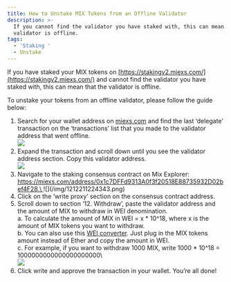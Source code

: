 ```yaml
---
title: How to Unstake MIX Tokens from an Offline Validator
description: >-
  If you cannot find the validator you have staked with, this can mean that the
  validator is offline.
tags:
  - 'Staking '
  - Unstake
---
```



If you have staked your MIX tokens on [https://stakingv2.miexs.com/](https://stakingv2.miexs.com/) and cannot find the validator you have staked with, this can mean that the validator is offline.

To unstake your tokens from an offline validator, please follow the guide below:

1. Search for your wallet address on [miexs.com](http://miexs.com) and find the last ‘delegate’ transaction on the ‘transactions’ list that you made to the validator address that went offline.\
   ![](/img/12312312313.png)
2. Expand the transaction and scroll down until you see the validator address section. Copy this validator address.\
   ![](/img/4444334343.png)
3. Navigate to the staking consensus contract on Mix Explorer: [https://miexs.com/address/0x1c7DFFd9313A0f3f20518E88735932D02bef4F28.\
   ](https://miexs.com/address/0x1c7DFFd9313A0f3f20518E88735932D02bef4F28.)![](/img/1212211224343.png)
4. Click on the ‘write proxy’ section on the consensus contract address.
5. Scroll down to section ‘12. Withdraw’, paste the validator address and the amount of MIX to withdraw in WEI denomination.<br />
   a. To calculate the amount of MIX in WEI = x \* 10^18, where x is the amount of MIX tokens you want to withdraw.<br />
   b. You can also use this [WEI converter](https://eth-converter.com/). Just plug in the MIX tokens amount instead of Ether and copy the amount in WEI.<br />
   c. For example, if you want to withdraw 1000 MIX, write 1000 \* 10^18 = 1000000000000000000000\ <br />
   ![](/img/928346752364.png)
6. Click write and approve the transaction in your wallet. You’re all done!

